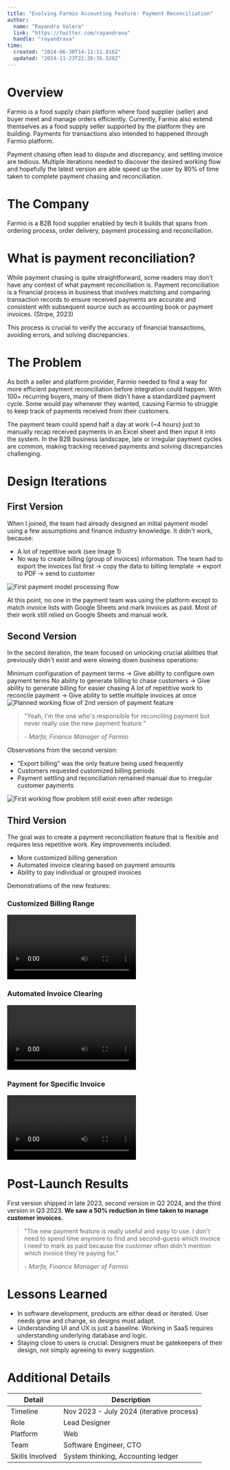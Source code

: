 ```yaml
---
title: "Evolving Farmio Accounting Feature: Payment Reconciliation"
author: 
  name: "Rayandra Valera"
  link: "https://twitter.com/rayandrava"
  handle: "rayandrava"
time:
  created: "2024-06-30T14:11:11.816Z"
  updated: "2024-11-23T22:26:35.526Z"
---
```


# Overview

Farmio is a food supply chain platform where food supplier (seller) and buyer meet and manage orders efficiently. Currently, Farmio also extend themselves as a food supply seller supported by the platform they are building. Payments for transactions also intended to happened through Farmio platform.

Payment chasing often lead to dispute and discrepancy, and settling invoice are tedious. Multiple iterations needed to discover the desired working flow and hopefully the latest version are able speed up the user by 80% of time taken to complete payment chasing and reconciliation.

# The Company

Farmio is a B2B food supplier enabled by tech it builds that spans from ordering process, order delivery, payment processing and reconciliation.

# What is payment reconciliation?

While payment chasing is quite straightforward, some readers may don’t have any context of what payment reconciliation is. Payment reconciliation is a financial process in business that involves matching and comparing transaction records to ensure received payments are accurate and consistent with subsequent source such as accounting book or payment invoices. (Stripe, 2023)

This process is crucial to verify the accuracy of financial transactions, avoiding errors, and solving discrepancies.

# The Problem

As both a seller and platform provider, Farmio needed to find a way for more efficient payment reconciliation before integration could happen. With 100+ recurring buyers, many of them didn't have a standardized payment cycle. Some would pay whenever they wanted, causing Farmio to struggle to keep track of payments received from their customers.

The payment team could spend half a day at work (~4 hours) just to manually recap received payments in an Excel sheet and then input it into the system. In the B2B business landscape, late or irregular payment cycles are common, making tracking received payments and solving discrepancies challenging.

# Design Iterations

## First Version

When I joined, the team had already designed an initial payment model using a few assumptions and finance industry knowledge. It didn't work, because:

- A lot of repetitive work (see Image 1)
- No way to create billing (group of invoices) information. The team had to export the invoices list first → copy the data to billing template → export to PDF → send to customer


<Image src="/farmiopayment/image1.png" alt="First payment model processing flow" caption="Image 1 - First payment model processing flow" width={3388} height={2542}/>


At this point, no one in the payment team was using the platform except to match invoice lists with Google Sheets and mark invoices as paid. Most of their work still relied on Google Sheets and manual work.

## Second Version

In the second iteration, the team focused on unlocking crucial abilities that previously didn't exist and were slowing down business operations:

<Cards>
<Card>Minimum configuration of payment terms → Give ability to configure own payment terms</Card>
<Card>No ability to generate billing to chase customers → Give ability to generate billing for easier chasing</Card>
<Card>A lot of repetitive work to reconcile payment → Give ability to settle multiple invoices at once</Card>
</Cards>


<Image src="/farmiopayment/image2.png" alt="Planned working flow of 2nd version of payment feature" caption="Image 2 - Planned working flow of 2nd version of payment feature" width={3388} height={2542}/>


> "Yeah, I'm the one who's responsible for reconciling payment but never really use the new payment feature." 
> 
> *- Marfa, Finance Manager of Farmio*

Observations from the second version:
- "Export billing" was the only feature being used frequently
- Customers requested customized billing periods
- Payment settling and reconciliation remained manual due to irregular customer payments


<Image src="/farmiopayment/image3.png" alt="First working flow problem still exist even after redesign" caption="Image 3 - First working flow problem still exist even after redesign" width={3388} height={2542} />


## Third Version 

The goal was to create a payment reconciliation feature that is flexible and requires less repetitive work. Key improvements included:

- More customized billing generation
- Automated invoice clearing based on payment amounts
- Ability to pay individual or grouped invoices

Demonstrations of the new features:

### Customized Billing Range
<video controls>
  <source src="/farmiopayment/generate-billing.mp4" type="video/mp4" />
  Your browser does not support the video tag.
</video>

### Automated Invoice Clearing
<video controls>
  <source src="/farmiopayment/invoice-clearing.mp4" type="video/mp4" />
  Your browser does not support the video tag.
</video>

### Payment for Specific Invoice
<video controls>
  <source src="/farmiopayment/specific-invoice.mp4" type="video/mp4" />
  Your browser does not support the video tag.
</video>

# Post-Launch Results

First version shipped in late 2023, second version in Q2 2024, and the third version in Q3 2023. **We saw a 50% reduction in time taken to manage customer invoices.**

> "The new payment feature is really useful and easy to use. I don't need to spend time anymore to find and second-guess which invoice I need to mark as paid because the customer often didn't mention which invoice they're paying for."
> 
> *- Marfa, Finance Manager of Farmio*

# Lessons Learned

- In software development, products are either dead or iterated. User needs grow and change, so designs must adapt.
- Understanding UI and UX is just a baseline. Working in SaaS requires understanding underlying database and logic.
- Staying close to users is crucial. Designers must be gatekeepers of their design, not simply agreeing to every suggestion.

# Additional Details

| Detail | Description |
|--------|-------------|
| Timeline | Nov 2023 - July 2024 (iterative process) |
| Role | Lead Designer |
| Platform | Web |
| Team | Software Engineer, CTO |
| Skills Involved | System thinking, Accounting ledger |